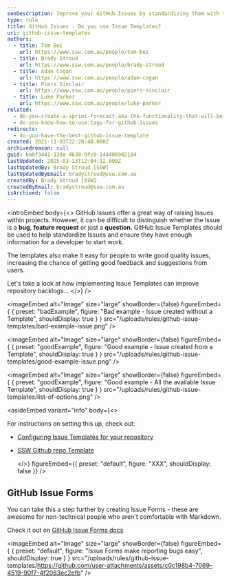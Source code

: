 ```yaml
---
seoDescription: Improve your GitHub Issues by standardizing them with templates, enhancing repository backlogs and developer workflow.
type: rule
title: GitHub Issues - Do you use Issue Templates?
uri: github-issue-templates
authors:
  - title: Tom Bui
    url: https://www.ssw.com.au/people/tom-bui
  - title: Brady Stroud
    url: https://www.ssw.com.au/people/brady-stroud
  - title: Adam Cogan
    url: https://www.ssw.com.au/people/adam-cogan
  - title: Piers Sinclair
    url: https://www.ssw.com.au/people/piers-sinclair
  - title: Luke Parker
    url: https://www.ssw.com.au/people/luke-parker
related:
  - do-you-create-a-sprint-forecast-aka-the-functionality-that-will-be-developed-during-the-sprint
  - do-you-know-how-to-use-tags-for-github-issues
redirects:
  - do-you-have-the-best-github-issue-template
created: 2021-11-03T22:28:40.000Z
archivedreason: null
guid: ba8f3441-139a-4638-9fc8-144408902104
lastUpdated: 2025-03-13T12:04:12.000Z
lastUpdatedBy: Brady Stroud [SSW]
lastUpdatedByEmail: bradystroud@ssw.com.au
createdBy: Brady Stroud [SSW]
createdByEmail: bradystroud@ssw.com.au
isArchived: false
---
```


<introEmbed
  body={<>
GitHub Issues offer a great way of raising Issues within projects. However, it can be difficult to distinguish whether the Issue is a **bug**, **feature request** or just a **question**. GitHub Issue Templates should be used to help standardize Issues and ensure they have enough information for a developer to start work.

The templates also make it easy for people to write good quality issues, increasing the chance of getting good feedback and suggestions from users.

Let's take a look at how implementing Issue Templates can improve repository backlogs...
  </>}
/>
<youtubeEmbed url="https://www.youtube.com/watch?v=OccRyzAS4Vc" description="" />

<imageEmbed
  alt="Image"
  size="large"
  showBorder={false}
  figureEmbed={ {
    preset: "badExample",
    figure: "Bad example - Issue created without a Template",
    shouldDisplay: true
  } }
  src="/uploads/rules/github-issue-templates/bad-example-issue.png"
/>

<imageEmbed
  alt="Image"
  size="large"
  showBorder={false}
  figureEmbed={ {
    preset: "goodExample",
    figure: "Good example - Issue created from a Template",
    shouldDisplay: true
  } }
  src="/uploads/rules/github-issue-templates/good-example-issue.png"
/>

<imageEmbed
  alt="Image"
  size="large"
  showBorder={false}
  figureEmbed={ {
    preset: "goodExample",
    figure: "Good example - All the available Issue Template",
    shouldDisplay: true
  } }
  src="/uploads/rules/github-issue-templates/list-of-options.png"
/>

<asideEmbed
  variant="info"
  body={<>
    
For instructions on setting this up, check out:

* [Configuring Issue Templates for your repository](https://docs.github.com/en/communities/using-templates-to-encourage-useful-issues-and-pull-requests/configuring-issue-templates-for-your-repository)
* [SSW Github repo Template](https://github.com/SSWConsulting/SSW.GitHub.Template)

  </>}
  figureEmbed={{
    preset: "default",
    figure: "XXX",
    shouldDisplay: false
  }}
/>

## GitHub Issue Forms

You can take this a step further by creating Issue Forms - these are awesome for non-technical people who aren't comfortable with Markdown.

Check it out on [GitHub Issue Forms docs](https://docs.github.com/en/communities/using-templates-to-encourage-useful-issues-and-pull-requests/syntax-for-issue-forms)


<imageEmbed
  alt="Image"
  size="large"
  showBorder={false}
  figureEmbed={ {
    preset: "default",
    figure: "Issue Forms make reporting bugs easy",
    shouldDisplay: true
  } }
  src="/uploads/rules/github-issue-templates/https://github.com/user-attachments/assets/c0c198b4-7069-4519-90f7-4f2083ec2efb"
/>
